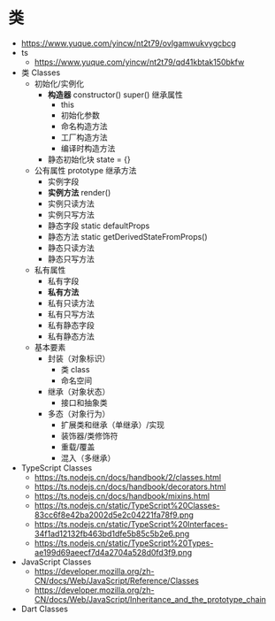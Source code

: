 # 类

- https://www.yuque.com/yincw/nt2t79/ovlgamwukvygcbcg
- ts
  - https://www.yuque.com/yincw/nt2t79/qd41kbtak150bkfw
- 类 Classes
  - 初始化/实例化
    - **构造器** constructor() super() 继承属性
      - this
      - 初始化参数
      - 命名构造方法
      - 工厂构造方法
      - 编译时构造方法
    - 静态初始化块 state = {}
  - 公有属性 prototype 继承方法
    - 实例字段
    - **实例方法** render()
    - 实例只读方法
    - 实例只写方法
    - 静态字段 static defaultProps
    - 静态方法 static getDerivedStateFromProps()
    - 静态只读方法
    - 静态只写方法
  - 私有属性
    - 私有字段
    - **私有方法**
    - 私有只读方法
    - 私有只写方法
    - 私有静态字段
    - 私有静态方法
  - 基本要素
    - 封装（对象标识）
      - 类 class
      - 命名空间
    - 继承（对象状态）
      - 接口和抽象类
    - 多态（对象行为）
      - 扩展类和继承（单继承）/实现
      - 装饰器/类修饰符
      - 重载/覆盖
      - 混入（多继承）
- TypeScript Classes
  - https://ts.nodejs.cn/docs/handbook/2/classes.html
  - https://ts.nodejs.cn/docs/handbook/decorators.html
  - https://ts.nodejs.cn/docs/handbook/mixins.html
  - https://ts.nodejs.cn/static/TypeScript%20Classes-83cc6f8e42ba2002d5e2c04221fa78f9.png
  - https://ts.nodejs.cn/static/TypeScript%20Interfaces-34f1ad12132fb463bd1dfe5b85c5b2e6.png
  - https://ts.nodejs.cn/static/TypeScript%20Types-ae199d69aeecf7d4a2704a528d0fd3f9.png
- JavaScript Classes
  - https://developer.mozilla.org/zh-CN/docs/Web/JavaScript/Reference/Classes
  - https://developer.mozilla.org/zh-CN/docs/Web/JavaScript/Inheritance_and_the_prototype_chain
- Dart Classes



<Tabs groupId="classes" queryString>
<TabItem value="Prototype" label="Prototype">

```tsx

```

</TabItem>
<TabItem value="JavaScript" label="JavaScript" default>

```tsx

```

</TabItem>
<TabItem value="TypeScript" label="TypeScript">

```tsx

```

</TabItem>
<TabItem value="Dart" label="Dart">

```tsx

```

</TabItem>
</Tabs>